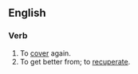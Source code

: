 ==English==

===Verb===
{{en-infl-reg-consonant|recover||}}
# To [[cover]] again.
# To get better from; to [[recuperate]].